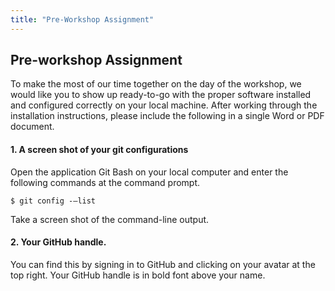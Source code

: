 ```yaml
---
title: "Pre-Workshop Assignment"
---
```


## Pre-workshop Assignment

To make the most of our time together on the day of the workshop, we would like you to show up ready-to-go with the proper software installed and configured correctly on your local machine. After working through the installation instructions, please include the following in a single Word or PDF document.

#### 1. A screen shot of your git configurations

Open the application Git Bash on your local computer and enter the following commands at the command prompt.

```         
$ git config -–list
```

Take a screen shot of the command-line output.

#### 2. Your GitHub handle.

You can find this by signing in to GitHub and clicking on your avatar at the top right. Your GitHub handle is in bold font above your name.
